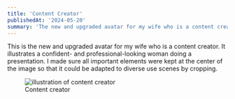 ```yaml
---
title: 'Content Creator'
publishedAt: '2024-05-20'
summary: 'The new and upgraded avatar for my wife who is a content creator.'
---
```


This is the new and upgraded avatar for my wife who is a content creator. It illustrates a confident- and professional-looking woman doing a presentation. I made sure all important elements were kept at the center of the image so that it could be adapted to diverse use scenes by cropping.

<figure style={{ textAlign: "center" }}>
  <img
    src="/content-creator/main.jpg"
    alt="illustration of content creator"
    style={{ marginBottom: "8px", maxWidth: "500px" }}
  />
  <figcaption>Content creator</figcaption>
</figure>
